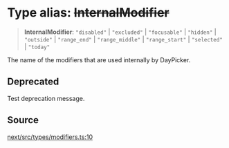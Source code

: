 # Type alias: ~~InternalModifier~~

> **InternalModifier**: `"disabled"` \| `"excluded"` \| `"focusable"` \| `"hidden"` \| `"outside"` \| `"range_end"` \| `"range_middle"` \| `"range_start"` \| `"selected"` \| `"today"`

The name of the modifiers that are used internally by DayPicker.

## Deprecated

Test deprecation message.

## Source

[next/src/types/modifiers.ts:10](https://github.com/gpbl/react-day-picker/blob/6515ed496/next/src/types/modifiers.ts#L10)
